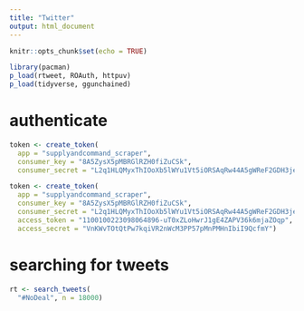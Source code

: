 ```yaml
---
title: "Twitter"
output: html_document
---
```


```r
knitr::opts_chunk$set(echo = TRUE)

library(pacman)
p_load(rtweet, ROAuth, httpuv)
p_load(tidyverse, ggunchained)
```

# authenticate
```r
token <- create_token(
  app = "supplyandcommand_scraper",
  consumer_key = "8A5ZysX5pMBRGlRZH0fiZuCSk",
  consumer_secret = "L2q1HLQMyxThIOoXb5lWYu1Vt5iORSAqRw44A5gWReF2GDH3je")

token <- create_token(
  app = "supplyandcommand_scraper",
  consumer_key = "8A5ZysX5pMBRGlRZH0fiZuCSk",
  consumer_secret = "L2q1HLQMyxThIOoXb5lWYu1Vt5iORSAqRw44A5gWReF2GDH3je",
  access_token = "1100100223098064896-uT0xZLoHwrJ1gE4ZAPV36k6mjaZOqp",
  access_secret = "VnKWvTOtQtPw7kqiVR2nWcM3PP57pMnPMHnIbiI9QcfmY")
```

# searching for tweets
```r
rt <- search_tweets(
  "#NoDeal", n = 18000)
```

